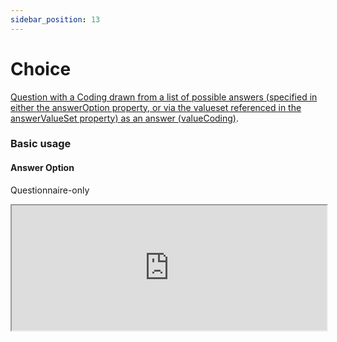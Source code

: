 ```yaml
---
sidebar_position: 13
---
```



# Choice

[Question with a Coding drawn from a list of possible answers (specified in either the answerOption property, or via the valueset referenced in the answerValueSet property) as an answer (valueCoding)](https://hl7.org/fhir/r4/codesystem-item-type.html#item-type-choice).

### Basic usage

#### Answer Option

Questionnaire-only

<IframeContainer storyUrl="https://smartforms.csiro.au/storybook/index.html?path=/story/component-itemtype-choice--choice-answer-option-basic">
  <iframe
    src="https://smartforms.csiro.au/storybook/iframe.html?args=&id=component-itemtype-choice--choice-answer-option-basic"
    width="100%"
    height="200"
  />
</IframeContainer>

With Response

<IframeContainer storyUrl="https://smartforms.csiro.au/storybook/index.html?path=/story/component-itemtype-choice--choice-answer-option-basic-response">
  <iframe
    src="https://smartforms.csiro.au/storybook/iframe.html?args=&id=component-itemtype-choice--choice-answer-option-basic-response"
    width="100%"
    height="200"
  />
</IframeContainer>

:::note

The current answerOption drop-down component doesn't allow the field to be cleared. There are plans to migrate to the same component used for answerValueSet.

:::

#### Answer Value Set

Questionnaire-only

<IframeContainer storyUrl="https://smartforms.csiro.au/storybook/index.html?path=/story/component-itemtype-choice--choice-answer-value-set-basic">
  <iframe
    src="https://smartforms.csiro.au/storybook/iframe.html?args=&id=component-itemtype-choice--choice-answer-value-set-basic"
    width="100%"
    height="270"
  />
</IframeContainer>

With Response

<IframeContainer storyUrl="https://smartforms.csiro.au/storybook/index.html?path=/story/component-itemtype-choice--choice-answer-value-set-basic-response">
  <iframe
    src="https://smartforms.csiro.au/storybook/iframe.html?args=&id=component-itemtype-choice--choice-answer-value-set-basic-response"
    width="100%"
    height="270"
  />
</IframeContainer>

### Advanced usage

#### Answer Option - Calculations

<IframeContainer storyUrl="https://smartforms.csiro.au/storybook/index.html?path=/story/component-itemtype-choice--choice-answer-value-set-basic-response">
  <iframe
    src="https://smartforms.csiro.au/storybook/iframe.html?args=&id=component-itemtype-choice--choice-answer-option-calculation"
    width="100%"
    height="170"
  />
</IframeContainer>

#### Answer Value Set - Calculations

<IframeContainer storyUrl="https://smartforms.csiro.au/storybook/index.html?path=/story/component-itemtype-choice--choice-answer-value-set-calculation">
  <iframe
    src="https://smartforms.csiro.au/storybook/iframe.html?id=component-itemtype-choice--choice-answer-value-set-calculation"
    width="100%"
    height="360"
  />
</IframeContainer>

There are SDC advanced form rendering usages in the SDC [Question Rendering](/smart-forms/docs/sdc/advanced/question) section.

If there are any advanced usage scenarios you'd like to see, feel free to [let us know](https://github.com/aehrc/smart-forms/issues/new).

:::note

The above calculation examples uses **valueCoding.code**[^1] as the FHIRPath expression result.
:::

### SDC Supported extensions

| Code                 | Usage                                                                                                                                                                                                                                                    |
| -------------------- | -------------------------------------------------------------------------------------------------------------------------------------------------------------------------------------------------------------------------------------------------------- |
| variable             | http://hl7.org/fhir/StructureDefinition/variable                                                                                                                                                                                                         |
| answerExpression     | http://hl7.org/fhir/uv/sdc/StructureDefinition/sdc-questionnaire-answerExpression<br/>- Only tested with answerValueSet.                                                                                                                                 |
| initialExpression    | http://hl7.org/fhir/uv/sdc/StructureDefinition/sdc-questionnaire-initialExpression<br/>- InitialExpression should evaluate to a coding value.                                                                                                            |
| calculatedExpression | http://hl7.org/fhir/uv/sdc/StructureDefinition/sdc-questionnaire-calculatedExpression<br/>- CalculatedExpression should evaluate to a coding or valueCoding.code[^1] value.                                                                              |
| enableWhenExpression | http://hl7.org/fhir/uv/sdc/StructureDefinition/sdc-questionnaire-enableWhenExpression                                                                                                                                                                    |
| hidden               | http://hl7.org/fhir/StructureDefinition/questionnaire-hidden                                                                                                                                                                                             |
| itemControl          | http://hl7.org/fhir/StructureDefinition/questionnaire-itemControl<br/>Supports:<br/>- autocomplete<br/>- drop-down<br/>- check-box<br/>- radio-button                                                                                                    |
| choiceOrientation    | http://hl7.org/fhir/StructureDefinition/questionnaire-choiceOrientation<br/>- ChoiceOrientation is only supported on [itemControl](https://hl7.org/fhir/extensions/CodeSystem-questionnaire-item-control.html) "radio-button" and "check-box" extensions |
| required             | item.required                                                                                                                                                                                                                                            |
| repeats              | item.repeats                                                                                                                                                                                                                                             |
| readOnly             | item.readOnly                                                                                                                                                                                                                                            |
| answerOption         | item.answerOption                                                                                                                                                                                                                                        |
| answerValueSet       | item.answerValueSet                                                                                                                                                                                                                                      |
| initial              | item.initial                                                                                                                                                                                                                                             |
| enableWhen           | item.enableWhen                                                                                                                                                                                                                                          |
| enableBehavior       | item.enableBehavior                                                                                                                                                                                                                                      |
| text                 | item.text                                                                                                                                                                                                                                                |

---

[^1]: For calculated expressions, `valueCoding.code` as a fhirpath result is also permitted, as FHIRPath cannot dynamically generated a valueCoding object.
